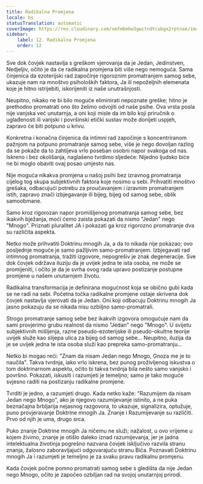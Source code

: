 ```yaml
---
title: Radikalna Promjena
locale: bs
statusTranslation: automatic
coverImage: https://res.cloudinary.com/xmfm6mhw3gwctndtcubgx2rptnae/image/upload/v1740468922/small_cover_tratado_de_psicologia_revolucionaria_a4c0dca4e0.webp
sidebar:
    label: 12. Radikalna Promjena
    order: 12
---
```

Sve dok čovjek nastavlja s greškom vjerovanja da je Jedan, Jedinstven, Nedjeljiv, očito je da će radikalna promjena biti više nego nemoguća. Sama činjenica da ezoterijski rad započinje rigoroznim promatranjem samog sebe, ukazuje nam na mnoštvo psiholoških faktora, Ja ili nepoželjnih elemenata koje je hitno istrijebiti, iskorijeniti iz naše unutrašnjosti.

Neupitno, nikako ne bi bilo moguće eliminirati nepoznate greške; hitno je prethodno promatrati ono što želimo odvojiti od naše psihe. Ova vrsta posla nije vanjska već unutarnja, a oni koji misle da im bilo koji priručnik o uglađenosti ili vanjski i površinski etički sustav može donijeti uspjeh, zapravo će biti potpuno u krivu.

Konkretna i konačna činjenica da intimni rad započinje s koncentriranom pažnjom na potpuno promatranje samog sebe, više je nego dovoljan razlog da se pokaže da to zahtijeva vrlo poseban osobni napor svakoga od nas. Iskreno i bez okolišanja, naglašeno tvrdimo sljedeće: Nijedno ljudsko biće ne bi moglo obaviti ovaj posao umjesto nas.

Nije moguća nikakva promjena u našoj psihi bez izravnog promatranja cijelog tog skupa subjektivnih faktora koje nosimo u sebi. Prihvatiti mnoštvo grešaka, odbacujući potrebu za proučavanjem i izravnim promatranjem istih, zapravo znači izbjegavanje ili bijeg, bijeg od samog sebe, oblik samoobmane.

Samo kroz rigorozan napor promišljenog promatranja samog sebe, bez ikakvih bježanja, moći ćemo zaista pokazati da nismo "Jedan" nego "Mnogo". Priznati pluralitet JA i pokazati ga kroz rigorozno promatranje dva su različita aspekta.

Netko može prihvatiti Doktrinu mnogih Ja, a da to nikada nije pokazao; ovo posljednje moguće je samo pažljivim samo-promatranjem. Izbjegavati rad intimnog promatranja, tražiti izgovore, nepogrešiv je znak degeneracije. Sve dok čovjek održava iluziju da je uvijek jedna te ista osoba, ne može se promijeniti, i očito je da je svrha ovog rada upravo postizanje postupne promjene u našem unutarnjem životu.

Radikalna transformacija je definirana mogućnost koja se obično gubi kada se ne radi na sebi. Početna točka radikalne promjene ostaje skrivena dok čovjek nastavlja vjerovati da je Jedan. Oni koji odbacuju Doktrinu mnogih Ja jasno pokazuju da se nikada nisu ozbiljno samo-promatrali.

Strogo promatranje samog sebe bez ikakvih izgovora omogućuje nam da sami provjerimo grubu realnost da nismo "Jedan" nego "Mnogo". U svijetu subjektivnih mišljenja, razne pseudo-ezoterijske ili pseudo-okultne teorije uvijek služe kao slijepa ulica za bijeg od samog sebe... Neupitno, iluzija da je se uvijek jedna te ista osoba služi kao prepreka samo-promatranju...

Netko bi mogao reći: "Znam da nisam Jedan nego Mnogo, Gnoza me je to naučila". Takva tvrdnja, iako vrlo iskrena, bez punog proživljenog iskustva o tom doktrinarnom aspektu, očito bi takva tvrdnja bila nešto samo vanjsko i površno. Pokazati, iskusiti i razumjeti je temeljno; samo je tako moguće svjesno raditi na postizanju radikalne promjene.

Tvrditi je jedno, a razumjeti drugo. Kada netko kaže: "Razumijem da nisam Jedan nego Mnogo", ako je njegovo razumijevanje istinito, a ne puka beznačajna brbljarija nejasnog razgovora, to ukazuje, signalizira, optužuje, puno provjeravanje Doktrine mnogih Ja. Znanje i Razumijevanje su različiti. Prvo od njih je uma, drugo srca.

Puko znanje Doktrine mnogih Ja ničemu ne služi; nažalost, u ovo vrijeme u kojem živimo, znanje je otišlo daleko iznad razumijevanja, jer je jadna intelektualna životinja pogrešno nazvana čovjek isključivo razvila stranu znanja, žalosno zaboravljajući odgovarajuću stranu Bića. Poznavati Doktrinu mnogih Ja i razumjeti je temeljno je za svaku pravu radikalnu promjenu.

Kada čovjek počne pomno promatrati samog sebe s gledišta da nije Jedan nego Mnogo, očito je započeo ozbiljan rad na svojoj unutarnjoj prirodi.

